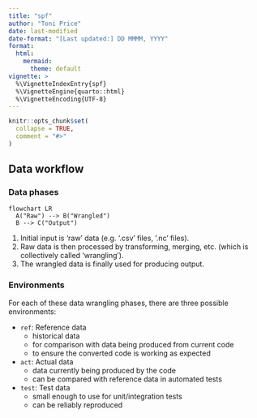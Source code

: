 ```yaml
---
title: "spf"
author: "Toni Price"
date: last-modified
date-format: "[Last updated:] DD MMMM, YYYY"
format: 
  html:
    mermaid: 
      theme: default
vignette: >
  %\VignetteIndexEntry{spf}
  %\VignetteEngine{quarto::html}
  %\VignetteEncoding{UTF-8}
---
```


```r
knitr::opts_chunk$set(
  collapse = TRUE,
  comment = "#>"
)
```

~~~{=comment}
```r
library(spf)
```
~~~

## Data workflow

### Data phases

```mermaid
flowchart LR
  A("Raw") --> B("Wrangled")
  B --> C("Output")
```

1. Initial input is 'raw' data (e.g. '.csv' files, '.nc' files).
2. Raw data is then processed by transforming, merging, etc. (which is
collectively called 'wrangling').
3. The wrangled data is finally used for producing output.

### Environments

For each of these data wrangling phases, there are three possible environments:

- `ref`: Reference data
  - historical data
  - for comparison with data being produced from current code
  - to ensure the converted code is working as expected

- `act`: Actual data
  - data currently being produced by the code
  - can be compared with reference data in automated tests

- `test`: Test data
  - small enough to use for unit/integration tests
  - can be reliably reproduced
